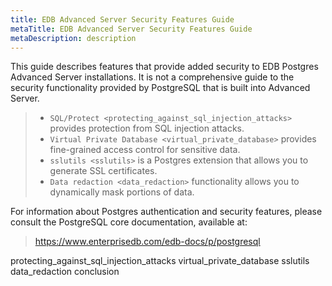 ```yaml
---
title: EDB Advanced Server Security Features Guide
metaTitle: EDB Advanced Server Security Features Guide
metaDescription: description
---
```


This guide describes features that provide added security to EDB
Postgres Advanced Server installations. It is not a comprehensive guide
to the security functionality provided by PostgreSQL that is built into
Advanced Server.

>   - `SQL/Protect <protecting_against_sql_injection_attacks>` provides
>     protection from SQL injection attacks.
>   - `Virtual Private Database <virtual_private_database>` provides
>     fine-grained access control for sensitive data.
>   - `sslutils <sslutils>` is a Postgres extension that allows you to
>     generate SSL certificates.
>   - `Data redaction <data_redaction>` functionality allows you to
>     dynamically mask portions of data.

For information about Postgres authentication and security features,
please consult the PostgreSQL core documentation, available at:

> <https://www.enterprisedb.com/edb-docs/p/postgresql>

<div class="toctree" data-maxdepth="3">

protecting\_against\_sql\_injection\_attacks virtual\_private\_database
sslutils data\_redaction conclusion

</div>
